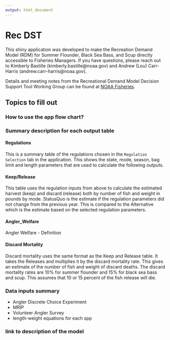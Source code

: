 ```yaml
---
output: html_document
---
```


# Rec DST



This shiny application was developed to make the Recreation Demand Model (RDM) for Summer Flounder, Black Sea Bass, and Scup directly accessible to Fisheries Managers. If you have questions, please reach out to Kimberly Bastille (kimberly.bastille@noaa.gov) and Andrew (Lou) Carr-Harris (andrew.carr-harris@noaa.gov).

Details and meeting notes from the Recreational Demand Model Decision Support Tool Working Group can be found at [NOAA Fisheries](https://www.fisheries.noaa.gov/event/recreational-demand-model-decision-support-tool-working-group-summer-flounder-black-sea-bass). 


## Topics to fill out 

### How to use the app flow chart?

### Summary description for each output table

#### Regulations

This is a summary table of the regulations chosen in the `Regulation Selection` tab in the application. This shows the state, mode, season, bag limit and length parameters that are used to calculate the following outputs. 

#### Keep/Release

This table uses the regulation inputs from above to calculate the estimated harvest (keep) and discard (release) both by number of fish and weight in pounds by mode. StatusQuo is the estimate if the regulation parameters did not change from the previous year. This is compared to the Alternative which is the estimate based on the selected regulation parameters.   

#### Angler_Welfare

Angler Welfare - Definition

#### Discard Mortality

Discard mortality uses the same format as the Keep and Release table. It takes the Releases and multiplies it by the discard mortality rate. This gives an estimate of the number of fish and weight of discard deaths. The discard mortality rates are 10% for summer flounder and 15% for black sea bass and scup. This assumes that 10 or 15 percent of the fish release will die. 

### Data inputs summary

- Angler Discrete Choice Experiment
- MRIP
- Volunteer Angler Survey
- length-weight equations for each spp

### link to description of the model